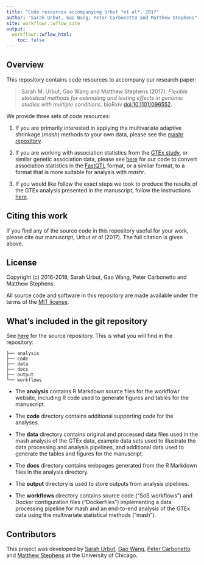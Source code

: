 ```yaml
---
title: "Code resources accompanying Urbut *et al*, 2017"
author: "Sarah Urbut, Gao Wang, Peter Carbonetto and Matthew Stephens"
site: workflowr::wflow_site
output:
  workflowr::wflow_html:
    toc: false
---
```


## Overview

This repository contains code resources to accompany our research
paper:

> Sarah M. Urbut, Gao Wang and Matthew Stephens (2017). *Flexible
> statistical methods for estimating and testing effects in genomic
> studies with multiple conditions.* bioRxiv
> [doi:10.1101/096552][biorxiv-paper].

We provide three sets of code resources:

1. If you are primarily interested in applying the multivariate adaptive
   shrinkage (*mash*) methods to your own data, please see the
   [mashr repository][mashr].

2. If you are working with association statistics from the
   [GTEx study][gtex], or similar genetic association data, please see
   [here](fastqtl2mash.html) for our code to convert association
   statistics in the [FastQTL][fastqtl] format, or a similar format,
   to a format that is more suitable for analysis with *mashr*.

3. If you would like follow the exact steps we took to produce the
   results of the GTEx analysis presented in the manuscript, follow
   the instructions [here](gtex.html).

## Citing this work

If you find any of the source code in this repository useful for your
work, please cite our manuscript, Urbut *et al* (2017). The full
citation is given above.

## License

Copyright (c) 2016-2018, Sarah Urbut, Gao Wang, Peter Carbonetto and
Matthew Stephens.

All source code and software in this repository are made available
under the terms of the [MIT license][mit-license].

## What's included in the git repository

See [here][gtexresults] for the source repository. This is what
you will find in the repository:

```
├── analysis
├── code
├── data
├── docs
├── output
└── workflows
```

+ The **analysis** contains R Markdown source files for the workflowr
  website, including R code used to generate figures and tables for
  the manuscript.

+ The **code** directory contains additional supporting code for the
  analyses.

+ The **data** directory contains original and processed data files
  used in the mash analysis of the GTEx data, example data sets used
  to illustrate the data processing and analysis pipelines, and
  additional data used to generate the tables and figures for the
  manuscript.

+ The **docs** directory contains webpages generated from the R
  Markdown files in the analysis directory.

+ The **output** directory is used to store outputs from analysis
  pipelines.

+ The **workflows** directory contains source code ("SoS workflows")
  and Docker configuration files ("Dockerfiles") implementing a data
  processing pipeline for mash and an end-to-end analysis of the GTEx
  data using the multivariate statistical methods ("mash").

## Contributors

This project was developed by [Sarah Urbut][sarah], [Gao Wang][gao],
[Peter Carbonetto][peter] and [Matthew Stephens][matthew] at the
University of Chicago.

[gtexresults]: https://github.com/stephenslab/gtexresults
[biorxiv-paper]: http://dx.doi.org/10.1101/096552
[mashr]: https://github.com/stephenslab/mashr
[gtex]: http://gtexportal.org
[fastqtl]: http://fastqtl.sourceforge.net
[sarah]: https://github.com/surbut
[gao]: https://github.com/gaow
[peter]: http://pcarbo.github.io
[matthew]: https://stephenslab.uchicago.edu
[mit-license]: https://opensource.org/licenses/mit-license.html
